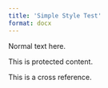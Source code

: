 ```yaml
---
title: 'Simple Style Test'
format: docx
---
```


Normal text here.

This is [protected content]{.protected-param}.

This is a [cross reference]{.cross-reference}.
